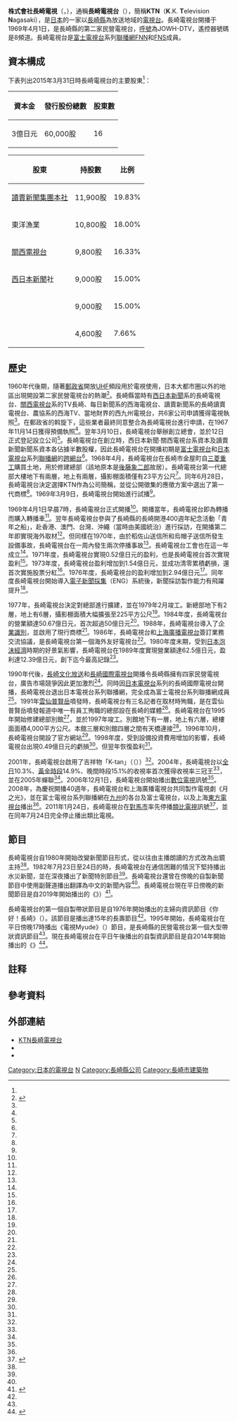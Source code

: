 {{Infobox company 
| name = 株式會社長崎電視
| name_en = Television Nagasaki Co., Ltd.
| logo = Ktn logo.svg
| logo_size = 
| logo_caption = 
| image = KTNテレビ長崎本社.JPG
| image_size = 
| image_caption = 
| type = [[股份公司|股份公司]]
| trading_name = KTN
| native_name = 株式会社テレビ長崎
| native_name_lang = ja
| traded_as = 
| local_code_name = JP
| local_code = 5310001001192
| abbreviated_name = 
| foundation   = 1968年3月
| location     = {{JPN}} 〒850-8688<br />[[長崎縣|長崎縣]][[長崎市|長崎市]]金屋町1番7號<ref name="gaiyo">{{cite web|url=http://www.ktn.co.jp/company/|script-title=ja:会社概要|accessdate=2020-09-10|publisher={{lang|ja|テレビ長崎}}|language=ja|deadurl=no|archive-date=2017-04-26|archive-url=https://web.archive.org/web/20170426003720/http://www.ktn.co.jp/company/}}</ref>
| zip_code     = 
| telephone_no = +81 95-827-2111
| founder = 
| key_people   = 代表取締役[[總經理|社長]]：宮前周司
| industry = 廣播電視業
| products = 
| assets = 78億7,057萬2,613日圓<ref name="nenkan2021"></ref>{{rp|461}}
| equity = 62億2,492萬6,724日圓<ref name="nenkan2021"></ref>{{rp|461}}
| capital  = 3億[[日圓|日圓]]<ref name="gaiyo"></ref>
| revenue  = 36億3,157萬9,259日圓<ref name="nenkan2021">{{cite book |author={{lang|ja|日本民間放送連盟}}|script-title=ja:『日本民間放送年鑑 2021』 |year=2021 |publisher={{lang|ja|コーケン出版}} |location=東京都 |isbn=9784990809065}}{{ja}}</ref>{{rp|461}}
| operating_income   = 
| net_income         = 899萬2,863日圓<ref name="nenkan2021"></ref>{{rp|461}}
| market_value       =
| num_employees      = 125人<ref name="mynavi">{{cite web|url=https://job.mynavi.jp/23/pc/search/corp86913/outline.html|script-title=ja:(株)テレビ長崎|accessdate=2021-11-10|publisher={{lang|ja|マイナビ2023}}|language=ja|deadurl=no|archive-date=2021-11-10|archive-url=https://web.archive.org/web/20211110150043/https://job.mynavi.jp/23/pc/search/corp86913/outline.html}}</ref>
| P/E ratio          =
| earnings per share =
| Net asset value    =
| accounting_period  = 每年3月31日
| major_shareholder = [[讀賣新聞集團本社|讀賣新聞集團本社]] 19.8%<br/>東洋漁業 18%<br/>[[關西電視台|關西電視台]] 16.3%<br/>[[西日本新聞|西日本新聞]]社 10.5%<ref>{{cite web|url=https://www.tele.soumu.go.jp/j/sys/media/index/chizyou.htm|script-title=ja:地上系放送事業者|accessdate=2020-08-19|publisher={{lang|ja|総務省}}|language=ja|deadurl=no|archive-date=2020-04-21|archive-url=https://web.archive.org/web/20200421232126/https://www.tele.soumu.go.jp/j/sys/media/index/chizyou.htm}}</ref>
| subsid = 
| homepage = {{url|http://www.ktn.co.jp/}}
| footnotes = 
| width = 325px
}}
{{頻道資訊
| 頻道名稱 = 長崎電視台<br/>{{lang|ja|テレビ長崎}}<br/>JOWH-DTV
| 頻道圖片檔案 =  <!--上方已有，此略-->
| 頻道圖片尺寸 = 
| 頻道圖片名稱 = 
| 所屬國家 = {{JPN}}
| 總部所在 = {{JPN}} 〒850-8688<br />[[長崎縣|長崎縣]][[長崎市|長崎市]]金屋町1番7號
| 播放地區 = 長崎縣
| 開播日期 = 1969年4月1日
| 停播日期 = 
| 頻道類別 = 數位電視
| 視頻格式 = '''數位電視'''<br/>識別訊號：JOWH-DTV
| 收視率 = 
| 收視率調查時間 = 
| 收視率資料來源 = 
| 頻道口號 = 
| 擁有者 = 株式會社長崎電視
| 持股者 = 
| 前頻道名稱 = 
| 被取代名稱 = 
| 集團其他頻道 = 
| 重播服務頻道 = 
| 頻道官方網站 = http://www.ktn.co.jp/
| 備註 =
| 無線電視供應商01 = 觀眾自行接收（數位電視）
| 無線電視頻道數01 = 20頻道（長崎）<br/>遙控器代表數字：8
|}}
'''株式會社長崎電視'''（{{jpn|j=株式会社テレビ長崎|hg=テレビながさき|rm=Terebi Nagasaki|f=y}}，{{lang-en|Television Nagasaki Co., Ltd.}}），通稱'''長崎電視台'''（{{lang|ja|テレビ長崎}}），簡稱'''KTN'''（'''K'''.K. '''T'''elevision '''N'''agasaki），是[[日本|日本]]的一家以[[長崎縣|長崎縣]]為放送地域的[[電視台|電視台]]。長崎電視台開播于1969年4月1日，是長崎縣的第二家民營電視台，[[無線電台呼號|呼號]]為JOWH-DTV，遙控器號碼是8頻道。長崎電視台是[[富士電視台|富士電視台]]系列[[聯播網|聯播網]][[富士新聞網|FNN]]和[[富士電視網|FNS]]成員。

== 資本構成 ==
下表列出2015年3月31日時長崎電視台的主要股東<ref name="nenkan2021"></ref>{{rp|460}}：
{| class="wikitable" style="text-align:right"
!資本金!!發行股份總數!!股東數
|-
|3億日元||60,000股||16
|}
{| class="wikitable"
!股東!!持股數!!比例
|-
|[[讀賣新聞集團本社|讀賣新聞集團本社]]||11,900股||19.83%
|-
|東洋漁業||10,800股||18.00%
|-
|[[關西電視台|關西電視台]]||{{0}}9,800股||16.33%
|-
|[[西日本新聞|西日本新聞]]社||{{0}}9,000股||15.00%
|-
|{{link-ja|金子源吉|金子源吉}}||{{0}}9,000股||15.00%
|-
|{{link-ja|全國共濟農業協同組合聯合會|全国共済農業協同組合連合会}}||{{0}}4,600股||{{0}}7.66%
|}
== 歷史 ==
1960年代後期，隨著[[郵政省|郵政省]]開放[[特高頻|UHF]]頻段用於電視使用，日本大都市圈以外的地區出現開設第二家民營電視台的熱潮<ref name="shashi40">{{cite book |author={{lang|ja|テレビ長崎}}|script-title=ja:『我より古をなす : KTNテレビ長崎開局40年史 2』 |year=2009 |publisher={{lang|ja|テレビ長崎}} |location=長崎縣 |isbn=}}{{NDL|22284662}}{{ja}}</ref>{{rp|25}}。長崎縣當時有[[西日本新聞|西日本新聞]]系的長崎電視台、[[關西電視台|關西電視台]]系的TV長崎、每日新聞系的西海電視台、讀賣新聞系的長崎讀賣電視台、農協系的西海TV、當地財界的西九州電視台，共6家公司申請獲得電視執照<ref name="shashi40"></ref>{{rp|26}}。在郵政省的斡旋下，這些業者最終同意整合為長崎電視台進行申請，在1967年11月14日獲得預備執照<ref name="shashi40"></ref>{{rp|26-27}}。翌年3月10日，長崎電視台舉辦創立總會，並於12日正式登記設立公司<ref name="shashi40"></ref>{{rp|28}}。長崎電視台在創立時，西日本新聞·關西電視台系資本及讀賣新聞新聞系資本各佔據半數股權，因此長崎電視台在開播初期是[[富士電視台|富士電視台]]和[[日本電視台|日本電視台]]系列[[聯播網|聯播網]]的[[跨網台|跨網台]]<ref name="shashi40"></ref>{{rp|29、39}}。1968年4月，長崎電視台在長崎市金屋町自[[三菱重工|三菱重工]]購買土地，用於修建總部（該地原本是[[後藤象二郎|後藤象二郎]]故居）。長崎電視台第一代總部大樓地下有兩層，地上有兩層，攝影棚面積僅有23平方公尺<ref name="shashi40"></ref>{{rp|30-31}}。同年6月28日，長崎電視台決定選擇KTN作為公司簡稱，並從公開徵集的應徵方案中選出了第一代商標<ref name="shashi40"></ref>{{rp|36}}。1969年3月9日，長崎電視台開始進行試播<ref name="shashi40"></ref>{{rp|37}}。

1969年4月1日早晨7時，長崎電視台正式開播<ref name="shashi40"></ref>{{rp|42}}。開播當年，長崎電視台即為轉播{{link-ja|第24屆國民體育大會|第24回国民体育大会}}而購入轉播車<ref name="shashi40"></ref>{{rp|43}}。翌年長崎電視台參與了長崎縣的長崎開港400週年紀念活動「青年之船」，赴香港、澳門、台灣、沖繩（當時由美國統治）進行採訪，在開播第二年即實現海外取材<ref name="shashi40"></ref>{{rp|44-45}}。但同樣在1970年，由於稻佐山送信所和烏帽子送信所發生設備事故，長崎電視台在一周內發生兩次停播事故<ref name="shashi40"></ref>{{rp|46}}。長崎電視台工會也在這一年成立<ref name="shashi40"></ref>{{rp|48}}。1971年度，長崎電視台實現0.52億日元的盈利，也是長崎電視台首次實現盈利<ref name="shashi40"></ref>{{rp|49-50}}。1973年度，長崎電視台盈利增加到1.54億日元，並成功清零累積虧損，還首次實施股票分紅<ref name="shashi40"></ref>{{rp|50}}。1976年度，長崎電視台的盈利增加到2.94億日元<ref name="shashi40"></ref>{{rp|53}}。同年度長崎電視台開始導入[[電子新聞採集|電子新聞採集]]（ENG）系統後，新聞採訪製作能力有飛躍提升<ref name="shashi40"></ref>{{rp|60-62}}。

1977年，長崎電視台決定對總部進行擴建，並在1979年2月竣工。新總部地下有2層，地上有6層，攝影棚面積大幅擴張至225平方公尺<ref name="shashi40"></ref>{{rp|56}}。1984年度，長崎電視台的營業額達50.67億日元，首次超過50億日元<ref name="shashi40"></ref>{{rp|64}}。1988年，長崎電視台導入了[[企業識別|企業識別]]，並啟用了現行商標<ref name="shashi40"></ref>{{rp|76-77}}。1986年，長崎電視台和[[上海廣播電視台|上海廣播電視台]]簽訂業務交流協議，是長崎電視台第一個海外友好電視台<ref name="shashi40"></ref>{{rp|77-78}}。1980年度末期，受到[[日本泡沫經濟|日本泡沫經濟]]時期的好景氣影響，長崎電視台在1989年度實現營業額達62.5億日元，盈利達12.39億日元，創下迄今最高記錄<ref name="shashi40"></ref>{{rp|84}}。

1990年代後，[[長崎文化放送|長崎文化放送]]和[[長崎國際電視台|長崎國際電視台]]開播令長崎縣擁有四家民營電視台，廣告市場競爭因此更加激烈<ref name="shashi40"></ref>{{rp|84-85}}。同時因[[日本電視台|日本電視台]]系列的長崎國際電視台開播，長崎電視台退出日本電視台系列聯播網，完全成為富士電視台系列聯播網成員<ref name="shashi40"></ref>{{rp|85}}。1991年[[雲仙岳|雲仙普賢岳]]噴發時，長崎電視台有三名記者在取材時殉職，是在雲仙普賢岳噴發報道中唯一有員工殉職的總部設在長崎的媒體<ref name="shashi40"></ref>{{rp|86-87}}。長崎電視台在1995年開始修建總部別館<ref name="shashi40"></ref>{{rp|95}}，並於1997年竣工。別館地下有一層，地上有六層，總樓面面積4,000平方公尺。本館三層和別館四層之間有天橋連接<ref name="shashi40"></ref>{{rp|97-98}}。1996年10月，長崎電視台開設了官方網站<ref name="shashi40"></ref>{{rp|96}}。1998年度，受到設備投資費用增加的影響，長崎電視台出現0.49億日元的虧損<ref name="shashi40"></ref>{{rp|99}}。但翌年恢復盈利<ref name="shashi40"></ref>{{rp|124}}。

2001年，長崎電視台啟用了吉祥物「K-tan」（（{{lang|ja|けーたん}}））<ref name="shashi40"></ref>{{rp|108}}。2004年，長崎電視台以[[全日|全日]]10.3%、[[黃金時段|黃金時段]]14.9%、晚間時段15.1%的收視率首次獲得收視率三冠王{{efn|「三冠」指全日（6:00-24:00）、黃金時間（19:00-22:00）、晚間時段（19:00-23:00）三個時段皆獲得收視率第一。}}<ref name="shashi40"></ref>{{rp|114-115}}，並在2005年蟬聯<ref name="shashi40"></ref>{{rp|225}}。2006年12月1日，長崎電視台開始播出[[數位電視|數位電視]]訊號<ref name="shashi40"></ref>{{rp|116}}。2008年，為慶祝開播40週年，長崎電視台和上海廣播電視台共同製作電視劇《月之光》，並在富士電視台系列聯播網在[[九州_(日本)|九州]]的各台及富士電視台，以及上海[[東方電視台|東方電視台]]播出<ref name="shashi40"></ref>{{rp|121-122}}。2011年1月24日，長崎電視台在[[對馬市|對馬市]]率先停播[[類比電視|類比電視]]訊號<ref>{{cite web|url=https://www.soumu.go.jp/soutsu/kyushu/press/110114-2-0.html|script-title=ja:長崎県対馬市における一部のアナログテレビ放送中継局の１月２４日先行停波について|accessdate=2020-09-10|publisher={{lang|ja|総務省九州総合通信局}}|language=ja|deadurl=no|archive-date=2016-03-04|archive-url=https://web.archive.org/web/20160304121156/http://www.soumu.go.jp/soutsu/kyushu/press/110114-2-0.html}}</ref>，並在同年7月24日完全停止播出類比電視。

== 節目 ==
長崎電視台自1980年開始改變新聞節目形式，從以往由主播朗讀的方式改為出鏡主持<ref name="shashi40"></ref>{{rp|62}}。1982年7月23日至24日的{{link-ja|長崎大水害|長崎大水害}}時，長崎電視台在通信困難的情況下堅持播出水災新聞，並在深夜播出了新聞特別節目<ref name="shashi40"></ref>{{rp|65}}。長崎電視台還曾在傍晚的自製新聞節目中使用副聲道播出翻譯為中文的新聞內容<ref name="shashi40"></ref>{{rp|161-262}}。長崎電視台現在平日傍晚的新聞節目是自2019年開始播出的《{{link-ja|KTN Live News it!|KTN Live News it!}}》）<ref>{{cite web|url=http://www.ktn.co.jp/news/|script-title=ja:Live News it!|accessdate=2020-09-10|publisher={{lang|ja|テレビ長崎}}|language=ja|deadurl=no|archive-date=2014-09-16|archive-url=https://web.archive.org/web/20140916173202/http://www.ktn.co.jp/news/}}</ref>。

長崎電視台的第一個自製帶狀節目是自1976年開始播出的主婦向資訊節目《你好！長崎》（{{lang|ja|こんにちは！長崎}}）。該節目是播出達15年的長壽節目<ref name="shashi40"></ref>{{rp|53}}。1995年開始，長崎電視台在平日傍晚17時播出《電視Myude》（{{lang|ja|テレビみゅーで}}）節目，是長崎縣的民營電視台第一個大型帶狀資訊節目<ref name="shashi40"></ref>{{rp|94}}。現在長崎電視台在平日午後播出的自製資訊節目是自2014年開始播出的《{{link-ja|Yojimaru!|ヨジマル!}}》<ref>{{cite web|url=http://www.ktn.co.jp/yojimaru/|script-title=ja:ヨジマル!|accessdate=2020-09-10|publisher={{lang|ja|テレビ長崎}}|language=ja|deadurl=no|archive-date=2020-08-17|archive-url=https://web.archive.org/web/20200817041056/http://www.ktn.co.jp/yojimaru/}}</ref>。

== 註释 ==
{{notelist|iger=}}

== 參考資料 ==
{{reflist}}

== 外部連結 ==
{{Commonscat|TV Nagasaki}}
* [https://www.ktn.co.jp/ KTN長崎電視台] 
* {{Twitter|ktn_tvnagasaki|KTN長崎電視台}}
* {{YouTube|user=ktntvnagasaki|KTN長崎電視台}}

{{FNN·FNS}}
{{Tv-kyushuoki}}

[[Category:日本的電視台|Category:日本的電視台]]
[[Category:富士新聞網|N]]
[[Category:長崎縣公司|Category:長崎縣公司]]
[[Category:長崎市建築物|Category:長崎市建築物]]